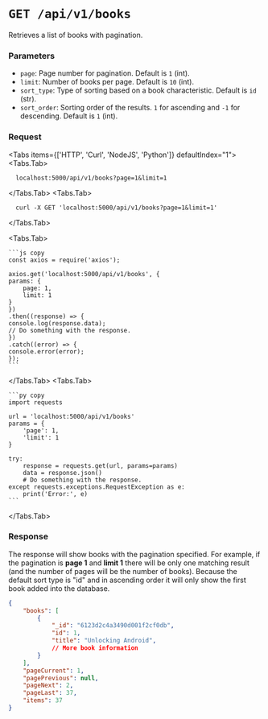 
# `GET /api/v1/books`

Retrieves a list of books with pagination.

### Parameters

- `page`: Page number for pagination. Default is `1` (int).
- `limit`: Number of books per page. Default is `10` (int).
- `sort_type`: Type of sorting based on a book characteristic. Default is `id` (str).
- `sort_order`: Sorting order of the results. `1` for ascending and `-1` for descending. Default is `1` (int).

### Request
 
<Tabs items={['HTTP', 'Curl', 'NodeJS', 'Python']} defaultIndex="1">
  <Tabs.Tab>
  ```http copy
    localhost:5000/api/v1/books?page=1&limit=1
  ```
  </Tabs.Tab>
  <Tabs.Tab>
  ```curl copy
    curl -X GET 'localhost:5000/api/v1/books?page=1&limit=1'
  ```
  </Tabs.Tab>

  <Tabs.Tab>

    ```js copy
    const axios = require('axios');

    axios.get('localhost:5000/api/v1/books', {
    params: {
        page: 1,
        limit: 1
    }
    })
    .then((response) => {
    console.log(response.data);
    // Do something with the response.
    })
    .catch((error) => {
    console.error(error);
    });
    ```
  </Tabs.Tab>
  <Tabs.Tab>

    ```py copy
    import requests

    url = 'localhost:5000/api/v1/books'
    params = {
        'page': 1,
        'limit': 1
    }

    try:
        response = requests.get(url, params=params)
        data = response.json()
        # Do something with the response.
    except requests.exceptions.RequestException as e:
        print('Error:', e)
    ```
  </Tabs.Tab>
</Tabs>

### Response

The response will show books with the pagination specified. For example, if the pagination is **page 1** and **limit 1** there will be only one matching result (and the number of pages will be the number of books). Because the default sort type is "id" and in ascending order it will only show the first book added into the database.

```json
{
    "books": [
        {
            "_id": "6123d2c4a3490d001f2cf0db",
            "id": 1,
            "title": "Unlocking Android",
            // More book information
        }
    ],
    "pageCurrent": 1,
    "pagePrevious": null,
    "pageNext": 2,
    "pageLast": 37,
    "items": 37
}
```